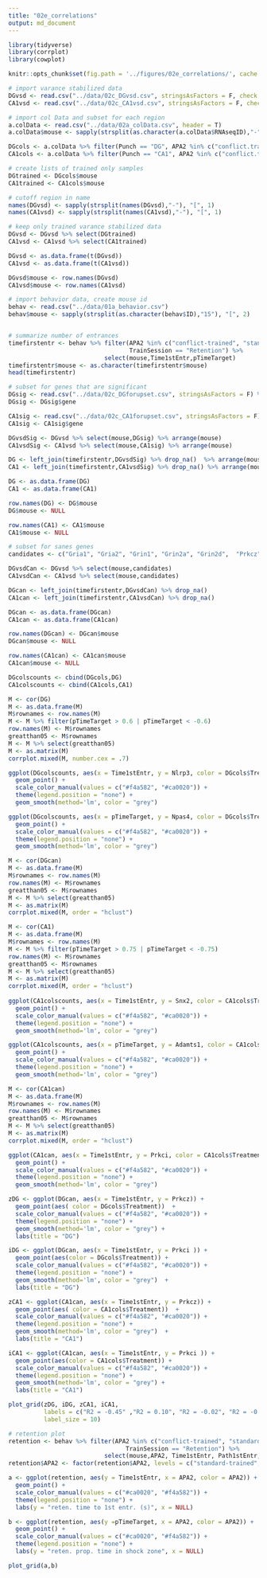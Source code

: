 ```yaml
---
title: "02e_correlations"
output: md_document
---
```


```r
library(tidyverse) 
library(corrplot)
library(cowplot)

knitr::opts_chunk$set(fig.path = '../figures/02e_correlations/', cache = F)
```    

```r
# import varance stabilized data
DGvsd <- read.csv("../data/02c_DGvsd.csv", stringsAsFactors = F, check.names = F, row.names = 1)  
CA1vsd <- read.csv("../data/02c_CA1vsd.csv", stringsAsFactors = F, check.names = F, row.names = 1)  

# import col Data and subset for each region
a.colData <- read.csv("../data/02a_colData.csv", header = T)
a.colData$mouse <- sapply(strsplit(as.character(a.colData$RNAseqID),"-"), "[", 1)

DGcols <- a.colData %>% filter(Punch == "DG", APA2 %in% c("conflict.trained", "standard.trained")) %>% droplevels()
CA1cols <- a.colData %>% filter(Punch == "CA1", APA2 %in% c("conflict.trained", "standard.trained")) %>% droplevels()

# create lists of trained only samples
DGtrained <- DGcols$mouse
CA1trained <- CA1cols$mouse

# cutoff region in name
names(DGvsd) <- sapply(strsplit(names(DGvsd),"-"), "[", 1)
names(CA1vsd) <- sapply(strsplit(names(CA1vsd),"-"), "[", 1)

# keep only trained varance stabilized data
DGvsd <- DGvsd %>% select(DGtrained)
CA1vsd <- CA1vsd %>% select(CA1trained)

DGvsd <- as.data.frame(t(DGvsd))
CA1vsd <- as.data.frame(t(CA1vsd))

DGvsd$mouse <- row.names(DGvsd)
CA1vsd$mouse <- row.names(CA1vsd)

# import behavior data, create mouse id
behav <- read.csv("../data/01a_behavior.csv") 
behav$mouse <- sapply(strsplit(as.character(behav$ID),"15"), "[", 2)


# summarize number of entrances
timefirstentr <- behav %>% filter(APA2 %in% c("conflict-trained", "standard-trained"),
                                  TrainSession == "Retention") %>% 
                           select(mouse,Time1stEntr,pTimeTarget) 
timefirstentr$mouse <- as.character(timefirstentr$mouse)
head(timefirstentr)

# subset for genes that are significant
DGsig <- read.csv("../data/02c_DGforupset.csv", stringsAsFactors = F) %>% select(gene) %>% droplevels()
DGsig <- DGsig$gene

CA1sig <- read.csv("../data/02c_CA1forupset.csv", stringsAsFactors = F) %>% select(gene) %>% droplevels()
CA1sig <- CA1sig$gene

DGvsdSig <- DGvsd %>% select(mouse,DGsig) %>% arrange(mouse)
CA1vsdSig <- CA1vsd %>% select(mouse,CA1sig) %>% arrange(mouse)

DG <- left_join(timefirstentr,DGvsdSig) %>% drop_na()  %>% arrange(mouse)
CA1 <- left_join(timefirstentr,CA1vsdSig) %>% drop_na() %>% arrange(mouse)

DG <- as.data.frame(DG)
CA1 <- as.data.frame(CA1)

row.names(DG) <- DG$mouse 
DG$mouse <- NULL

row.names(CA1) <- CA1$mouse 
CA1$mouse <- NULL

# subset for sanes genes
candidates <- c("Gria1", "Gria2", "Grin1", "Grin2a", "Grin2d",  "Prkcz" , "Prkci", "Wwc1")

DGvsdCan <- DGvsd %>% select(mouse,candidates)
CA1vsdCan <- CA1vsd %>% select(mouse,candidates)

DGcan <- left_join(timefirstentr,DGvsdCan) %>% drop_na()
CA1can <- left_join(timefirstentr,CA1vsdCan) %>% drop_na()

DGcan <- as.data.frame(DGcan)
CA1can <- as.data.frame(CA1can)

row.names(DGcan) <- DGcan$mouse 
DGcan$mouse <- NULL

row.names(CA1can) <- CA1can$mouse 
CA1can$mouse <- NULL

DGcolscounts <- cbind(DGcols,DG)
CA1colscounts <- cbind(CA1cols,CA1)
```

```r
M <- cor(DG)
M <- as.data.frame(M)
M$rownames <- row.names(M)
M <- M %>% filter(pTimeTarget > 0.6 | pTimeTarget < -0.6)
row.names(M) <- M$rownames
greatthan05 <- M$rownames
M <- M %>% select(greatthan05)
M <- as.matrix(M)
corrplot.mixed(M, number.cex = .7)

ggplot(DGcolscounts, aes(x = Time1stEntr, y = Nlrp3, color = DGcols$Treatment)) +
  geom_point() + 
  scale_color_manual(values = c("#f4a582", "#ca0020")) +
  theme(legend.position = "none") +
  geom_smooth(method='lm', color = "grey")

ggplot(DGcolscounts, aes(x = pTimeTarget, y = Npas4, color = DGcols$Treatment)) +
  geom_point() + 
  scale_color_manual(values = c("#f4a582", "#ca0020")) +
  theme(legend.position = "none") +
  geom_smooth(method='lm', color = "grey")

M <- cor(DGcan)
M <- as.data.frame(M)
M$rownames <- row.names(M)
row.names(M) <- M$rownames
greatthan05 <- M$rownames
M <- M %>% select(greatthan05)
M <- as.matrix(M)
corrplot.mixed(M, order = "hclust")
```




```r
M <- cor(CA1)
M <- as.data.frame(M)
M$rownames <- row.names(M)
M <- M %>% filter(pTimeTarget > 0.75 | pTimeTarget < -0.75)
row.names(M) <- M$rownames
greatthan05 <- M$rownames
M <- M %>% select(greatthan05)
M <- as.matrix(M)
corrplot.mixed(M, order = "hclust")
 
ggplot(CA1colscounts, aes(x = Time1stEntr, y = Snx2, color = CA1cols$Treatment)) +
  geom_point() + 
  scale_color_manual(values = c("#f4a582", "#ca0020")) +
  theme(legend.position = "none") +
  geom_smooth(method='lm', color = "grey")

ggplot(CA1colscounts, aes(x = pTimeTarget, y = Adamts1, color = CA1cols$Treatment)) +
  geom_point() + 
  scale_color_manual(values = c("#f4a582", "#ca0020")) +
  theme(legend.position = "none") +
  geom_smooth(method='lm', color = "grey")

M <- cor(CA1can)
M <- as.data.frame(M)
M$rownames <- row.names(M)
row.names(M) <- M$rownames
greatthan05 <- M$rownames
M <- M %>% select(greatthan05)
M <- as.matrix(M)
corrplot.mixed(M, order = "hclust")

ggplot(CA1can, aes(x = Time1stEntr, y = Prkci, color = CA1cols$Treatment)) +
  geom_point() + 
  scale_color_manual(values = c("#f4a582", "#ca0020")) +
  theme(legend.position = "none") +
  geom_smooth(method='lm', color = "grey")
```


```r
zDG <- ggplot(DGcan, aes(x = Time1stEntr, y = Prkcz)) +
  geom_point(aes( color = DGcols$Treatment))  +
  scale_color_manual(values = c("#f4a582", "#ca0020")) +
  theme(legend.position = "none") +
  geom_smooth(method='lm', color = "grey") +
  labs(title = "DG")

iDG <- ggplot(DGcan, aes(x = Time1stEntr, y = Prkci )) +
  geom_point(aes(color = DGcols$Treatment)) + 
  scale_color_manual(values = c("#f4a582", "#ca0020")) +
  theme(legend.position = "none") +
  geom_smooth(method='lm', color = "grey")  +
  labs(title = "DG")

zCA1 <- ggplot(CA1can, aes(x = Time1stEntr, y = Prkcz)) +
  geom_point(aes( color = CA1cols$Treatment))  +
  scale_color_manual(values = c("#f4a582", "#ca0020")) +
  theme(legend.position = "none") +
  geom_smooth(method='lm', color = "grey")  +
  labs(title = "CA1")

iCA1 <- ggplot(CA1can, aes(x = Time1stEntr, y = Prkci )) +
  geom_point(aes(color = CA1cols$Treatment)) + 
  scale_color_manual(values = c("#f4a582", "#ca0020")) +
  theme(legend.position = "none") +
  geom_smooth(method='lm', color = "grey") +
  labs(title = "CA1")

plot_grid(zDG, iDG, zCA1, iCA1, 
          labels = c("R2 = -0.45" ,"R2 = 0.10", "R2 = -0.02", "R2 = -0.82"), 
          label_size = 10)
```


```r
# retention plot
retention <- behav %>% filter(APA2 %in% c("conflict-trained", "standard-trained"),
                                 TrainSession == "Retention") %>% 
                           select(mouse,APA2, Time1stEntr, Path1stEntr, pTimeTarget)
retention$APA2 <- factor(retention$APA2, levels = c("standard-trained", "conflict-trained"))

a <- ggplot(retention, aes(y = Time1stEntr, x = APA2, color = APA2)) +
  geom_point() + 
  scale_color_manual(values = c("#ca0020", "#f4a582")) +
  theme(legend.position = "none") +
  labs(y = "reten. time to 1st entr. (s)", x = NULL)

b <- ggplot(retention, aes(y =pTimeTarget, x = APA2, color = APA2)) +
  geom_point() + 
  scale_color_manual(values = c("#ca0020", "#f4a582")) +
  theme(legend.position = "none") +
  labs(y = "reten. prop. time in shock zone", x = NULL)

plot_grid(a,b)
```
